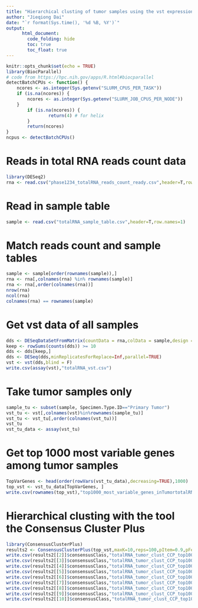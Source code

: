 ```yaml
---
title: "Hierarchical clusting of tumor samples using the vst expression data of top 1000 most variable genes with the tool the Consensus Cluster Plus"
author: "Jieqiong Dai"
date: "`r format(Sys.time(), '%d %B, %Y')`"
output: 
      html_document:
        code_folding: hide
        toc: true
        toc_float: true
---
```


```r
knitr::opts_chunk$set(echo = TRUE)
library(BiocParallel)
# code from https://hpc.nih.gov/apps/R.html#biocparallel
detectBatchCPUs <- function() {
    ncores <- as.integer(Sys.getenv("SLURM_CPUS_PER_TASK"))
    if (is.na(ncores)) {
        ncores <- as.integer(Sys.getenv("SLURM_JOB_CPUS_PER_NODE"))
    }
        if (is.na(ncores)) {
                return(4) # for helix
        }
        return(ncores)
}
ncpus <- detectBatchCPUs()
```

# Reads in total RNA reads count data
```r
library(DESeq2)
rna <- read.csv("phase1234_totalRNA_reads_count_ready.csv",header=T,row.names=1)
```

# Read in sample table
```r
sample <- read.csv("totalRNA_sample_table.csv",header=T,row.names=1)
```

# Match reads count  and sample tables
```r
sample <- sample[order(rownames(sample)),]
rna <- rna[,colnames(rna) %in% rownames(sample)]
rna <- rna[,order(colnames(rna))]
nrow(rna)
ncol(rna)
colnames(rna) == rownames(sample)
```

# Get vst data of all samples
```r
dds <- DESeqDataSetFromMatrix(countData = rna,colData = sample,design = ~ ~ Phase + Sex + probality + FinalDriverPathway.10Jan2020)
keep <- rowSums(counts(dds)) >= 10
dds <- dds[keep,]
dds <- DESeq(dds,minReplicatesForReplace=Inf,parallel=TRUE)
vst <- vst(dds,blind = F)
write.csv(assay(vst),"totalRNA_vst.csv")
```

# Take tumor samples only
```r
sample_tu <- subset(sample, Specimen.Type.ID=="Primary Tumor")
vst_tu <- vst[,colnames(vst)%in%rownames(sample_tu)]
vst_tu <- vst_tu[,order(colnames(vst_tu))]
vst_tu
vst_tu_data <- assay(vst_tu)
```

# Get top 1000 most variable genes among tumor samples
```r
TopVarGenes <- head(order(rowVars(vst_tu_data),decreasing=TRUE),1000)
top_vst <- vst_tu_data[TopVarGenes, ]
write.csv(rownames(top_vst),"top1000_most_variable_genes_inTumortotalRNA.csv")
```

# Hierarchical clusting with the tool the Consensus Cluster Plus
```r
library(ConsensusClusterPlus)
results2 <- ConsensusClusterPlus(top_vst,maxK=10,reps=100,pItem=0.9,pFeature=1,clusterAlg="hc",distance="pearson",plot="png",title="top1000_most_variable_genes_totalRNA_tumor_sample_clustering_CCP")
write.csv(results2[[2]]$consensusClass,"totalRNA_tumor_clust_CCP_top1000mostvariable_k2.csv")
write.csv(results2[[3]]$consensusClass,"totalRNA_tumor_clust_CCP_top1000mostvariable_k3.csv")
write.csv(results2[[4]]$consensusClass,"totalRNA_tumor_clust_CCP_top1000mostvariable_k4.csv")
write.csv(results2[[5]]$consensusClass,"totalRNA_tumor_clust_CCP_top1000mostvariable_k5.csv")
write.csv(results2[[6]]$consensusClass,"totalRNA_tumor_clust_CCP_top1000mostvariable_k6.csv")
write.csv(results2[[7]]$consensusClass,"totalRNA_tumor_clust_CCP_top1000mostvariable_k7.csv")
write.csv(results2[[8]]$consensusClass,"totalRNA_tumor_clust_CCP_top1000mostvariable_k8.csv")
write.csv(results2[[9]]$consensusClass,"totalRNA_tumor_clust_CCP_top1000mostvariable_k9.csv")
write.csv(results2[[10]]$consensusClass,"totalRNA_tumor_clust_CCP_top1000mostvariable_k10.csv")
```
